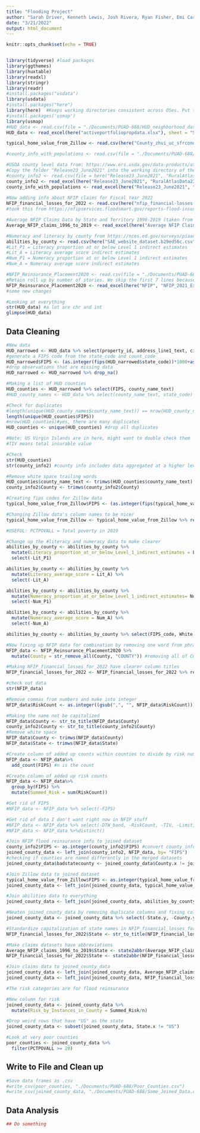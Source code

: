 ```yaml
---
title: "Flooding Project"
author: "Sarah Driver, Kenneth Lewis, Josh Rivera, Ryan Fisher, Emi Carbray"
date: "3/21/2022"
output: html_document
---
```


```r
knitr::opts_chunk$set(echo = TRUE)


library(tidyverse) #load packages
library(ggthemes)
library(huxtable)
library(readxl)
library(stringr)
library(readr)
#install.packages("usdata")
library(usdata)
#install.packages("here")
library(here)  #Keeps working directories consistent across OSes. Put the csv files in the directory where this project is installed.
#install.packages('usmap')
library(usmap)
#HUD_data <- read.csv(file = "./Documents/PUAD-688/HUD_neighborhood_data.csv") 
HUD_data <- read_excel(here("activeportfoliopropdata.xlsx"), sheet = "Step_01_Property_Level_data")

typical_home_value_from_Zillow <- read.csv(here("County_zhvi_uc_sfrcondo_tier_0.33_0.67_sm_sa_month.csv")) #This is a time series of TYPICAL home values, smoothed, seasonally adjusted, for 35th to 65th percentile homes, and located at: https://www.zillow.com/research/data/. Data name in the selection part is "ZHVI All Homes (SFR, Condo/Co-op) Time-series, Smoothed, Seasonally Adjusted $."

#county_info_with_populations <- read.csv(file = "./Documents/PUAD-688/RuralAtlasData23People.csv") 

#USDA county level data from: https://www.ers.usda.gov/data-products/atlas-of-rural-and-small-town-america/download-the-data/ 
#Copy the folder "Release23_June2021" into the working directory of the flooding project
#county_info2 <- read.csv(file = here("Release23_June2021", "RuralAtlasData23.csv")) #I only found this file as xlsx, not csv, so that's what I use below. The income data goes to county_info2 while the population data goes to county_info_with_population
county_info2 <- read_excel(here("Release23_June2021", "RuralAtlasData23.xlsx"), sheet = "Income")
county_info_with_populations <- read_excel(here("Release23_June2021", "RuralAtlasData23.xlsx"), sheet = "People")
  
#Now adding info about NFIP claims for Fiscal Year 2022
NFIP_financial_losses_for_2022 <- read.csv(here("nfip_financial-losses-by-state_20220228.csv"))
#took this from https://nfipservices.floodsmart.gov/reports-flood-insurance-data 

#Average NFIP Claims Data by State and Territory 1996-2019 (taken from their website https://www.fema.gov/data-visualization/historical-flood-risk-and-costs on March 30, 2022)
Average_NFIP_claims_1996_to_2019 <- read_excel(here("Average NFIP Claims Data by State and Territory 1996-2019.xlsx"))

#Numeracy and literacy by county from https://nces.ed.gov/surveys/piaac/skillsmap/ 
abilities_by_county <- read.csv(here("SAE_website_dataset.b29ed56c.csv"))
#Lit_P1 = Literacy proportion at or below Level 1 indirect estimates
#Lit_A = Literacy average score indirect estimates
#Num_P1 = Numeracy proportion at or below Level 1 indirect estimates 
#Num_A = Numeracy average score indirect estimates

#NFIP_Reinsurance_Placement2020 <- read.csv(file = "./Documents/PUAD-688/NFIP_2021_Exposure_by_DTW(2021_NFIP_Reinsurance_Placement_Information).csv") 
#Retain roll up by number of stories. We skip the first 7 lines because these contain description, not the dataset
NFIP_Reinsurance_Placement2020 <- read_excel(here("NFIP", "NFIP_2021_Exposure_by_DTW.xlsx"), sheet= "NumStor_County_DTW", skip = 7)
#some new changes

#Looking at everything
str(HUD_data) #a lot are chr and int 
glimpse(HUD_data)
```

## Data Cleaning

```r

#New data
HUD_narrowed <- HUD_data %>% select(property_id, address_line1_text, city_name_text, state_code, state_name_text, county_code, county_name_text)
#generate a FIPS code from the state_code and count_code
HUD_narrowed$FIPS <- (as.integer(fips(HUD_narrowed$state_code))*1000+as.integer(HUD_narrowed$county_code))
#drop observations that are missing data
HUD_narrowed <- HUD_narrowed %>% drop_na()

#Making a list of HUD counties 
HUD_counties <- HUD_narrowed %>% select(FIPS, county_name_text)
#HUD_county_names <- HUD_data %>% select(county_name_text, state_code)

#Check for duplicates 
#length(unique(HUD_county_names$county_name_text)) == nrow(HUD_county_names) #FALSE = there are duplicates
length(unique(HUD_counties$FIPS))
#nrow(HUD_counties)#yes, there are many duplicates
HUD_counties <- unique(HUD_counties) #drop all duplicates

#Note: US Virgin Islands are in here, might want to double check them
#TIV means total insurable value 

#Check
str(HUD_counties)
str(county_info2) #county info includes data aggregated at a higher level, e.g. FIPS code 01000 is all of Alabama

#Remove white space trailing words
HUD_counties$county_name_text <- trimws(HUD_counties$county_name_text)
county_info2$County <- trimws(county_info2$County)

#Creating fips codes for Zillow data
typical_home_value_from_Zillow$FIPS <- (as.integer(fips(typical_home_value_from_Zillow$StateName))*1000+as.integer(typical_home_value_from_Zillow$MunicipalCodeFIPS))

#Changing Zillow data's column names to be nicer
typical_home_value_from_Zillow <- typical_home_value_from_Zillow %>% rename_with(~paste0(., "_Zillow_date"), X1.31.00:X2.28.22)

#USEFUL: PCTPOVALL = Total poverty in 2019

#Change up the #literacy and numeracy data to make clearer 
abilities_by_county <- abilities_by_county %>% 
  mutate(Literacy_proportion_at_or_below_Level_1_indirect_estimates = Lit_P1 ) %>%
  select(-Lit_P1)

abilities_by_county <- abilities_by_county %>% 
  mutate(Literacy_average_score = Lit_A) %>%
  select(-Lit_A)

abilities_by_county <- abilities_by_county %>% 
  mutate(Numeracy_proportion_at_or_below_Level_1_indirect_estimates= Num_P1) %>%
  select(-Num_P1)

abilities_by_county <- abilities_by_county %>% 
  mutate(Numeracy_average_score = Num_A) %>%
  select(-Num_A)

abilities_by_county <- abilities_by_county %>% select(FIPS_code, White, Black, Hispanic, Asian, Literacy_proportion_at_or_below_Level_1_indirect_estimates, Literacy_average_score, Numeracy_proportion_at_or_below_Level_1_indirect_estimates, Numeracy_average_score)

#Now fixing up NFIP data for combination by removing one word from phrases
NFIP_data <- NFIP_Reinsurance_Placement2020 %>%
  mutate(County = str_remove_all(County, "COUNTY")) #removing all of COUNTY from county names 

#Making NFIP_financial_losses_for_2022 have clearer column titles
NFIP_financial_losses_for_2022 <- NFIP_financial_losses_for_2022 %>% rename_with(~paste0(., "_Fiscal_Year_2022"), Number.of.Records:Total.Payments)

#check out data 
str(NFIP_data)

#Remove commas from numbers and make into integer
NFIP_data$RiskCount <- as.integer((gsub(",", "", NFIP_data$RiskCount)))

#Making the name not be capitalized 
NFIP_data$County <- str_to_title(NFIP_data$County)
county_info2$County <- str_to_title(county_info2$County)
#Remove white space 
NFIP_data$County <- trimws(NFIP_data$County)
NFIP_data$State <- trimws(NFIP_data$State)

#Create column of added up counts within counties to divide by risk numbers
NFIP_data <- NFIP_data%>%
  add_count(FIPS) #n is the count

#Create column of added up risk counts 
NFIP_data <- NFIP_data%>%
  group_by(FIPS) %>% 
  mutate(Summed_Risk = sum(RiskCount))

#Get rid of FIPS
#NFIP_data <- NFIP_data %>% select(-FIPS)

#Get rid of data I don't want right now in NFIP stuff 
#NFIP_data <- NFIP_data %>% select(-DTW_band, -RiskCount, -TIV, -Limit, -RollUp_Level, -County, -State)
#NFIP_data <- NFIP_data %>%distinct()

#Join NFIP flood reinsurance info to joined dataset
county_info2$FIPS <- as.integer(county_info2$FIPS) #convert county_info2$FIPS to integer
joined_county_data <- left_join(county_info2, NFIP_data, by= "FIPS")
#checking if counties are named differently in the merged datasets
joined_county_data$badstatecounty <- joined_county_data$County.x != joined_county_data$County.y

#Join Zillow data to joined dataset
typical_home_value_from_Zillow$FIPS <- as.integer(typical_home_value_from_Zillow$FIPS) #convert typical_home_value_from_Zillow$FIPS to integer
joined_county_data <- left_join(joined_county_data, typical_home_value_from_Zillow, by= c( "FIPS"))

#Join abilities data to everything 
joined_county_data <- left_join(joined_county_data, abilities_by_county, by=c("FIPS" = "FIPS_code"))

#Neaten joined_county_data by removing duplicate columns and fixing column names
joined_county_data <- joined_county_data %>% select(-State.y, -County.y)

#Standardize capitalization of state names in NFIP_financial_losses_for_2022 dataset
NFIP_financial_losses_for_2022$State <- str_to_title(NFIP_financial_losses_for_2022$State)

#Make claims datasets have abbreviations 
Average_NFIP_claims_1996_to_2019$State <- state2abbr(Average_NFIP_claims_1996_to_2019$State)
NFIP_financial_losses_for_2022$State <- state2abbr(NFIP_financial_losses_for_2022$State)

#Join claims data to joined_county_data 
joined_county_data <- left_join(joined_county_data, Average_NFIP_claims_1996_to_2019, by= "State")
joined_county_data <- left_join(joined_county_data, NFIP_financial_losses_for_2022, by= c("StateName"= "State"))

#The risk categories are for flood reinsurance 

#New column for risk
joined_county_data <- joined_county_data %>% 
  mutate(Risk_by_Instances_in_County = Summed_Risk/n)

#Drop weird rows that have "US" as the state 
joined_county_data <- subset(joined_county_data, State.x != "US")

#Look at very poor counties 
poor_counties <- joined_county_data %>%
  filter(PCTPOVALL >= 20) 
```

## Write to File and Clean up
```r
#Save data frames as .csv
#write_csv(poor_counties, "./Documents/PUAD-688/Poor_Counties.csv")
#write_csv(joined_county_data, "./Documents/PUAD-688/Some_Joined_Data.csv")

```


## Data Analysis

```r
## Do something
```
